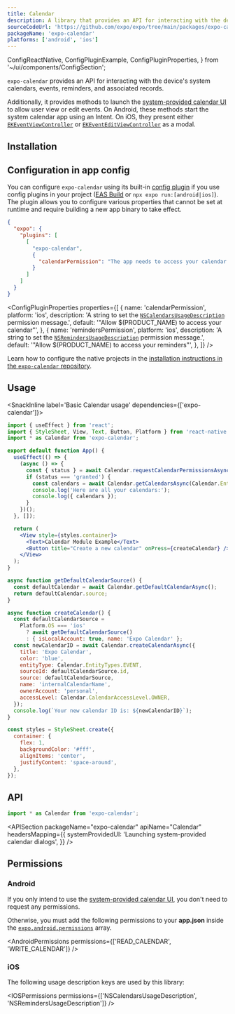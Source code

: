 ```yaml
---
title: Calendar
description: A library that provides an API for interacting with the device's system calendars, events, reminders, and associated records.
sourceCodeUrl: 'https://github.com/expo/expo/tree/main/packages/expo-calendar'
packageName: 'expo-calendar'
platforms: ['android', 'ios']
---
```


  ConfigReactNative,
  ConfigPluginExample,
  ConfigPluginProperties,
} from '~/ui/components/ConfigSection';

`expo-calendar` provides an API for interacting with the device's system calendars, events, reminders, and associated records.

Additionally, it provides methods to launch the [system-provided calendar UI](#launching-system-provided-calendar-dialogs) to allow user view or edit events. On Android, these methods start the system calendar app using an Intent. On iOS, they present either [`EKEventViewController`](https://developer.apple.com/documentation/eventkitui/ekeventviewcontroller) or [`EKEventEditViewController`](https://developer.apple.com/documentation/eventkitui/ekeventeditviewcontroller) as a modal.

## Installation

<APIInstallSection />

## Configuration in app config

You can configure `expo-calendar` using its built-in [config plugin](/config-plugins/introduction/) if you use config plugins in your project ([EAS Build](/build/introduction) or `npx expo run:[android|ios]`). The plugin allows you to configure various properties that cannot be set at runtime and require building a new app binary to take effect.

<ConfigPluginExample>

```json app.json
{
  "expo": {
    "plugins": [
      [
        "expo-calendar",
        {
          "calendarPermission": "The app needs to access your calendar."
        }
      ]
    ]
  }
}
```

</ConfigPluginExample>

<ConfigPluginProperties
  properties={[
    {
      name: 'calendarPermission',
      platform: 'ios',
      description: 'A string to set the [`NSCalendarsUsageDescription`](#ios) permission message.',
      default: '"Allow $(PRODUCT_NAME) to access your calendar"',
    },
    {
      name: 'remindersPermission',
      platform: 'ios',
      description: 'A string to set the [`NSRemindersUsageDescription`](#ios) permission message.',
      default: '"Allow $(PRODUCT_NAME) to access your reminders"',
    },
  ]}
/>

<ConfigReactNative>

Learn how to configure the native projects in the [installation instructions in the `expo-calendar` repository](https://github.com/expo/expo/tree/main/packages/expo-calendar#installation-in-bare-react-native-projects).

</ConfigReactNative>

## Usage

<SnackInline label='Basic Calendar usage' dependencies={['expo-calendar']}>

```jsx
import { useEffect } from 'react';
import { StyleSheet, View, Text, Button, Platform } from 'react-native';
import * as Calendar from 'expo-calendar';

export default function App() {
  useEffect(() => {
    (async () => {
      const { status } = await Calendar.requestCalendarPermissionsAsync();
      if (status === 'granted') {
        const calendars = await Calendar.getCalendarsAsync(Calendar.EntityTypes.EVENT);
        console.log('Here are all your calendars:');
        console.log({ calendars });
      }
    })();
  }, []);

  return (
    <View style={styles.container}>
      <Text>Calendar Module Example</Text>
      <Button title="Create a new calendar" onPress={createCalendar} />
    </View>
  );
}

async function getDefaultCalendarSource() {
  const defaultCalendar = await Calendar.getDefaultCalendarAsync();
  return defaultCalendar.source;
}

async function createCalendar() {
  const defaultCalendarSource =
    Platform.OS === 'ios'
      ? await getDefaultCalendarSource()
      : { isLocalAccount: true, name: 'Expo Calendar' };
  const newCalendarID = await Calendar.createCalendarAsync({
    title: 'Expo Calendar',
    color: 'blue',
    entityType: Calendar.EntityTypes.EVENT,
    sourceId: defaultCalendarSource.id,
    source: defaultCalendarSource,
    name: 'internalCalendarName',
    ownerAccount: 'personal',
    accessLevel: Calendar.CalendarAccessLevel.OWNER,
  });
  console.log(`Your new calendar ID is: ${newCalendarID}`);
}

const styles = StyleSheet.create({
  container: {
    flex: 1,
    backgroundColor: '#fff',
    alignItems: 'center',
    justifyContent: 'space-around',
  },
});
```

</SnackInline>

## API

```js
import * as Calendar from 'expo-calendar';
```

<APISection
  packageName="expo-calendar"
  apiName="Calendar"
  headersMapping={{
    systemProvidedUI: 'Launching system-provided calendar dialogs',
  }}
/>

## Permissions

### Android

If you only intend to use the [system-provided calendar UI](#launching-system-provided-calendar-dialogs), you don't need to request any permissions.

Otherwise, you must add the following permissions to your **app.json** inside the [`expo.android.permissions`](../config/app/#permissions) array.

<AndroidPermissions permissions={['READ_CALENDAR', 'WRITE_CALENDAR']} />

### iOS

The following usage description keys are used by this library:

<IOSPermissions permissions={['NSCalendarsUsageDescription', 'NSRemindersUsageDescription']} />

